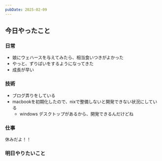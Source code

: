 ```yaml
---
pubDate: 2025-02-09
---
```



## 今日やったこと

### 日常

- 娘にウェハースを与えてみたら、相当食いつきがよかった
- やっと、ずりばいをするようになってきた
- 成長が早い

### 技術

- ブログ弄りをしている
- macbookを初期化したので、nixで整備しないと開発できない状況にしている
	- windows デスクトップがあるから、開発できるんだけどね

### 仕事

休みだよ！！

### 明日やりたいこと
